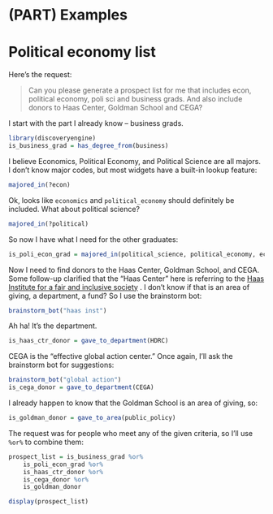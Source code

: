 # (PART) Examples {-}

# Political economy list {#ex-political-economy}

Here's the request:

>Can you please generate a prospect list for me that includes econ, political economy, poli sci and business grads. And also include donors to Haas Center, Goldman School and CEGA? 

I start with the part I already know -- business grads.

```r
library(discoveryengine)
is_business_grad = has_degree_from(business)
```

I believe Economics, Political Economy, and Political Science are all majors. I don't know major codes, but most widgets have a built-in lookup feature:

```r
majored_in(?econ)
```

Ok, looks like `economics` and `political_economy` should definitely be included. What about political science?

```r
majored_in(?political)
```

So now I have what I need for the other graduates:

```r
is_poli_econ_grad = majored_in(political_science, political_economy, economics)
```

Now I need to find donors to the Haas Center, Goldman School, and CEGA. Some follow-up clarified that the "Haas Center" here is referring to the [Haas Institute for a fair and inclusive society](http://haasinstitute.berkeley.edu/) . I don't know if that is an area of giving, a department, a fund? So I use the brainstorm bot:

```r
brainstorm_bot("haas inst")
```

Ah ha! It's the department.

```r
is_haas_ctr_donor = gave_to_department(HDRC)
```

CEGA is the "effective global action center." Once again, I'll ask the brainstorm bot for suggestions:

```r
brainstorm_bot("global action")
is_cega_donor = gave_to_department(CEGA)
```

I already happen to know that the Goldman School is an area of giving, so:

```r
is_goldman_donor = gave_to_area(public_policy)
```

The request was for people who meet any of the given criteria, so I'll use  `%or%` to combine them:

```r
prospect_list = is_business_grad %or% 
    is_poli_econ_grad %or%
    is_haas_ctr_donor %or%
    is_cega_donor %or%
    is_goldman_donor

display(prospect_list)
```

